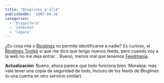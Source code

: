 ```yaml
---
title: "Bloglines p'allá"
publishedAt: '2005-04-16'
categories:
  - 'blogosfera'
  - 'internet'
  - 'legacy'
---
```


¿Es cosa mia o [Bloglines](http://www.bloglines.com/) no permite identificarse a nadie? Es curioso, el [Bloglines Toolkit](http://jayseae.cxliv.org/bloglines_toolkit/index.html) si que me dice que tengo nuevos feeds, pero cuando voy a la web no me deja entrar... Bueno, menos mal que tenemos [Feedmania](http://www.feedmania.com).

**Actualización**: Bueno, ahora parece que todo funciona bien. Moraleja: más vale tener una copia de seguridad de todo, incluso de los feeds de Bloglines (o una cuenta en otro servicio similar).
